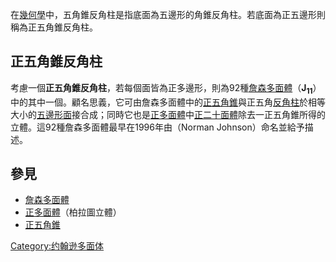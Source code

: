 {{Polyhedronbox
| name =五角錐反角柱
| polyhedron =五角錐反角柱
| imagename = gyroelongated pentagonal pyramid.png
| rotating = gyroelongated pentagonal pyramid.png
| rinfo = 五角錐反角柱
| Type = [[棱錐反角柱|棱錐反角柱]]<br>[[詹森多面體|詹森多面體]] <br> [[正四角錐反角柱|J<sub>10</sub>]] - '''J<sub>11</sub>''' - [[雙三角錐|J<sub>12</sub>]]
| Face = 16
| Edge = 25
| Vertice = 11
| Face_type = [[三角形|三角形]]×15 <br> [[五邊形|五邊形]]×1
| Vertice_configuration = 5(3<sup>3</sup>.5)<br>1+5(3<sup>5</sup>)
| Conway = A5+Y5
| Symmetry_group =[[cyclic_symmetries|''C''<sub>5v</sub>]], [5], (*55)<br>[[C5v群|C<sub>5v</sub>群]]
| dual = [[正五角截一角偏方面體|正五角截一角偏方面體]]
| Rotation_group = ''C''<sub>5</sub>, [5]<sup>+</sup>, (55)
| Properties = 凸、demi-regular
| dual_image = Dual_gyroelongated_pentagonal_pyramid.png
| net_image = 
}}
在[[幾何學|幾何學]]中，五角錐反角柱是指底面為五邊形的角錐反角柱。若底面為正五邊形則稱為正五角錐反角柱。

== 正五角錐反角柱 ==
考慮一個'''正五角錐反角柱'''，若每個面皆為正多邊形，則為92種[[詹森多面體|詹森多面體]]（'''J<sub>11</sub>'''）中的其中一個。顧名思義，它可由詹森多面體中的[[正五角錐|正五角錐]]與正五角[[反角柱|反角柱]]於相等大小的[[五邊形|五邊形]][[面|面]]接合成；同時它也是[[正多面體|正多面體]]中[[正二十面體|正二十面體]]除去一正五角錐所得的立體。這92種詹森多面體最早在1996年由{{tsl|en|Norman Johnson (mathematician)|詹森·諾曼}}（Norman Johnson）命名並給予描述。

==參見==
*[[詹森多面體|詹森多面體]]
*[[正多面體|正多面體]]（柏拉圖立體）
*[[正五角錐|正五角錐]]

{{多面體小作品}}
[[Category:约翰逊多面体|Category:约翰逊多面体]]